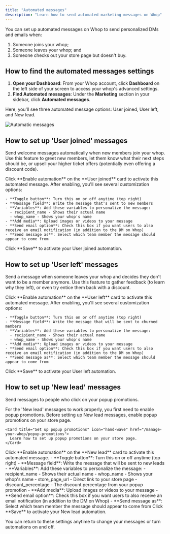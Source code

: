 ```yaml
---
title: "Automated messages"
description: "Learn how to send automated marketing messages on Whop"
---
```


You can set up automated messages on Whop to send personalized DMs and emails when:

1. Someone joins your whop;
2. Someone leaves your whop; and
3. Someone checks out your store page but doesn't buy.

## How to find the automated messages settings

1. **Open your Dashboard**: From your Whop account, click **Dashboard** on the left side of your screen to access your whop's advanced settings.
2. **Find Automated messages**: Under the **Marketing** section in your sidebar, click **Automated messages**.

Here, you'll see three automated message options: User joined, User left, and New lead.

![Automatic messages](/apps/docs/how-to-videos/automessages.gif)

## How to set up 'User joined' messages

Send welcome messages automatically when new members join your whop. Use this feature to greet new members, let them know what their next steps should be, or upsell your higher ticket offers (potentially even offering a discount code).

<Steps>
  <Step title="Enable the automation" titleSize="h3">
    Click **Enable automation** on the **User joined** card to activate this automated message.
  </Step>
  <Step title="Set up your automated message" titleSize="h3">
    After enabling, you'll see several customization options:

    - **Toggle button**: Turn this on or off anytime (top right)
    - **Message field**: Write the message that's sent to new members
    - **Variables**: Add these variables to personalize the message:
      - recipient_name - Shows their actual name
      - whop_name - Shows your whop's name
    - **Add media**: Upload images or videos to your message
    - **Send email option**: Check this box if you want users to also receive an email notification (in addition to the DM on Whop)
    - **Send message as**: Select which team member the message should appear to come from
  </Step>
  <Step title="Save your settings" titleSize="h3">
    Click **Save** to activate your User joined automation.
  </Step>
</Steps>

## How to set up 'User left' messages

Send a message when someone leaves your whop and decides they don't want to be a member anymore. Use this feature to gather feedback (to learn why they left), or even try entice them back with a discount. 

<Steps>
  <Step title="Enable the automation" titleSize="h3">
    Click **Enable automation** on the **User left** card to activate this automated message.
  </Step>
  <Step title="Set up your automated message" titleSize="h3">
    After enabling, you'll see several customization options:

    - **Toggle button**: Turn this on or off anytime (top right)
    - **Message field**: Write the message that will be sent to churned members
    - **Variables**: Add these variables to personalize the message:
      - recipient_name - Shows their actual name
      - whop_name - Shows your whop's name
    - **Add media**: Upload images or videos to your message
    - **Send email option**: Check this box if you want users to also receive an email notification (in addition to the DM on Whop)
    - **Send message as**: Select which team member the message should appear to come from
  </Step>
  <Step title="Save your settings" titleSize="h3">
    Click **Save** to activate your User left automation.
  </Step>
</Steps>

## How to set up 'New lead' messages

Send messages to people who click on your popup promotions.

<Tip>
  For the 'New lead' messages to work properly, you first need to enable popup promotions.
</Tip>

<Steps>
  <Step title="Enable popup promotions on Whop" titleSize="h3">
    Before setting up New lead messages, enable popup promotions on your store page.

    <Card title="Set up popup promotions" icon="hand-wave" href="/manage-your-whop/popup-promotions">
      Learn how to set up popup promotions on your store page.
    </Card>
  </Step>
  <Step title="Enable the automation" titleSize="h3">
    Click **Enable automation** on the **New lead** card to activate this automated message.
  </Step>
  <Step title="Set up your automated message" titleSize="h3">
    - **Toggle button**: Turn this on or off anytime (top right)
    - **Message field**: Write the message that will be sent to new leads
    - **Variables**: Add these variables to personalize the message:
      - recipient_name - Shows their actual name
      - whop_name - Shows your whop's name
      - store_page_url - Direct link to your store page
      - discount_percentage - The discount percentage from your popup promotion
    - **Add media**: Upload images or videos to your message
    - **Send email option**: Check this box if you want users to also receive an email notification (in addition to the DM on Whop)
    - **Send message as**: Select which team member the message should appear to come from
  </Step>
  <Step title="Save your settings" titleSize="h3">
    Click **Save** to activate your New lead automation.
  </Step>
</Steps>

You can return to these settings anytime to change your messages or turn automations on and off.